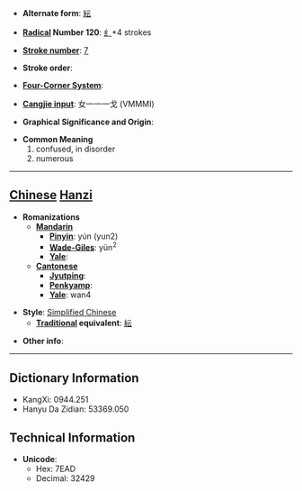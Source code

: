 * '''Alternate form''': [[紜]]

* '''[[Wiktionary:Chinese radical index| Radical]] Number 120''': [[Wiktionary:Chinese radical index 纟|纟]]+4 strokes

* '''[[Wiktionary:Chinese total strokes index|Stroke number]]''': [[Wiktionary:Chinese total strokes index 7|7]]

* '''Stroke order''': 

* '''[[Wiktionary:Chinese four corner index|Four-Corner System]]''': 

* '''[[Wiktionary:Chinese Cangjie index|Cangjie input]]''': 女一一一戈 (VMMMI)

* '''Graphical Significance and Origin''': 

* '''Common Meaning'''
*#confused, in disorder
*# numerous


----

== [[Chinese]] [[Hanzi]] ==

* '''Romanizations'''
** '''[[Mandarin]]'''
*** '''[[Pinyin]]''': yún (yun2)
*** '''[[Wade-Giles]]''': yün<sup>2</sup>
*** '''[[Yale]]''': 
** '''[[Cantonese]]'''
*** '''[[Jyutping]]''':
*** '''[[Penkyamp]]''': 
*** '''[[Yale]]''': wan4

* '''Style''': [[Simplified Chinese]] 
** '''[[Traditional Chinese|Traditional]] equivalent''': [[紜]]

* '''Other info''': 

----

== Dictionary Information ==

* KangXi: 0944.251
* Hanyu Da Zidian: 53369.050

== Technical Information ==

* '''Unicode''':
** Hex: 7EAD
** Decimal: 32429